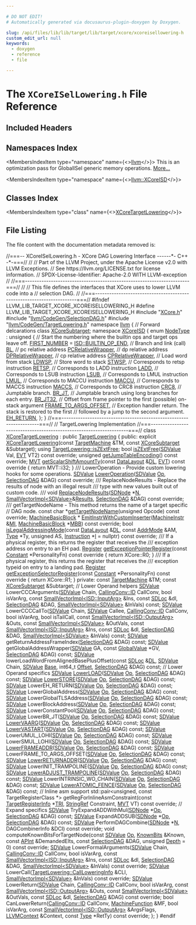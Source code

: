 ```yaml
---

# DO NOT EDIT!
# Automatically generated via docusaurus-plugin-doxygen by Doxygen.

slug: /api/files/lib/lib/target/lib/target/xcore/xcoreisellowering-h
custom_edit_url: null
keywords:
  - doxygen
  - reference
  - file

---
```





# The `XCoreISelLowering.h` File Reference

<DoxygenPage pluginConfig={pluginConfig}>



## Included Headers

<IncludesList>
<IncludesListItem
  filePath="XCore.h"
  permalink="/docs/api/files/lib/lib/target/lib/target/xcore/xcore-h"
  isLocal="true" />
<IncludesListItem
  filePath="llvm/CodeGen/SelectionDAG.h"
  permalink="/docs/api/files/include/include/llvm/include/llvm/codegen/selectiondag-h"
  isLocal="true" />
<IncludesListItem
  filePath="llvm/CodeGen/TargetLowering.h"
  permalink="/docs/api/files/include/include/llvm/include/llvm/codegen/targetlowering-h"
  isLocal="true" />
</IncludesList>

## Namespaces Index

<MembersIndex>

<MembersIndexItem
  type="namespace"
  name={<><a href="/docs/api/namespaces/llvm">llvm</a></>}>
This is an optimization pass for GlobalISel generic memory operations. <a href="/docs/api/namespaces/llvm/#details">More...</a>
</MembersIndexItem>

<MembersIndexItem
  type="namespace"
  name={<><a href="/docs/api/namespaces/llvm/xcoreisd">llvm::XCoreISD</a></>}>
</MembersIndexItem>

</MembersIndex>

## Classes Index

<MembersIndex>

<MembersIndexItem
  type="class"
  name={<><a href="/docs/api/classes/llvm/xcoretargetlowering">XCoreTargetLowering</a></>}>
</MembersIndexItem>

</MembersIndex>


## File Listing

The file content with the documentation metadata removed is:

<ProgramListing>

<Link id="l00001" /><CodeLine lineNumber="1"><span class="doxyHighlightComment">//===-- XCoreISelLowering.h - XCore DAG Lowering Interface ------&#42;- C++ -&#42;-===//</span></CodeLine>
<Link id="l00002" /><CodeLine lineNumber="2"><span class="doxyHighlightComment">//</span></CodeLine>
<Link id="l00003" /><CodeLine lineNumber="3"><span class="doxyHighlightComment">// Part of the LLVM Project, under the Apache License v2.0 with LLVM Exceptions.</span></CodeLine>
<Link id="l00004" /><CodeLine lineNumber="4"><span class="doxyHighlightComment">// See https://llvm.org/LICENSE.txt for license information.</span></CodeLine>
<Link id="l00005" /><CodeLine lineNumber="5"><span class="doxyHighlightComment">// SPDX-License-Identifier: Apache-2.0 WITH LLVM-exception</span></CodeLine>
<Link id="l00006" /><CodeLine lineNumber="6"><span class="doxyHighlightComment">//</span></CodeLine>
<Link id="l00007" /><CodeLine lineNumber="7"><span class="doxyHighlightComment">//===----------------------------------------------------------------------===//</span></CodeLine>
<Link id="l00008" /><CodeLine lineNumber="8"><span class="doxyHighlightComment">//</span></CodeLine>
<Link id="l00009" /><CodeLine lineNumber="9"><span class="doxyHighlightComment">// This file defines the interfaces that XCore uses to lower LLVM code into a</span></CodeLine>
<Link id="l00010" /><CodeLine lineNumber="10"><span class="doxyHighlightComment">// selection DAG.</span></CodeLine>
<Link id="l00011" /><CodeLine lineNumber="11"><span class="doxyHighlightComment">//</span></CodeLine>
<Link id="l00012" /><CodeLine lineNumber="12"><span class="doxyHighlightComment">//===----------------------------------------------------------------------===//</span></CodeLine>
<Link id="l00013" /><CodeLine lineNumber="13"></CodeLine>
<Link id="l00014" /><CodeLine lineNumber="14"><span class="doxyHighlightPreprocessor">#ifndef LLVM&#95;LIB&#95;TARGET&#95;XCORE&#95;XCOREISELLOWERING&#95;H</span></CodeLine>
<Link id="l00015" /><CodeLine lineNumber="15"><span class="doxyHighlightPreprocessor">#define LLVM&#95;LIB&#95;TARGET&#95;XCORE&#95;XCOREISELLOWERING&#95;H</span></CodeLine>
<Link id="l00016" /><CodeLine lineNumber="16"></CodeLine>
<Link id="l00017" /><CodeLine lineNumber="17"><span class="doxyHighlightPreprocessor">#include &quot;<a href="/docs/api/files/lib/lib/target/lib/target/xcore/xcore-h">XCore.h</a>&quot;</span></CodeLine>
<Link id="l00018" /><CodeLine lineNumber="18"><span class="doxyHighlightPreprocessor">#include &quot;<a href="/docs/api/files/include/include/llvm/include/llvm/codegen/selectiondag-h">llvm/CodeGen/SelectionDAG.h</a>&quot;</span></CodeLine>
<Link id="l00019" /><CodeLine lineNumber="19"><span class="doxyHighlightPreprocessor">#include &quot;<a href="/docs/api/files/include/include/llvm/include/llvm/codegen/targetlowering-h">llvm/CodeGen/TargetLowering.h</a>&quot;</span></CodeLine>
<Link id="l00020" /><CodeLine lineNumber="20"></CodeLine>
<Link id="l00021" /><CodeLine lineNumber="21"><span class="doxyHighlightKeyword">namespace </span><span class="doxyHighlight"><a href="/docs/api/namespaces/llvm">llvm</a> &#123;</span></CodeLine>
<Link id="l00022" /><CodeLine lineNumber="22"></CodeLine>
<Link id="l00023" /><CodeLine lineNumber="23"><span class="doxyHighlight">  </span><span class="doxyHighlightComment">// Forward delcarations</span></CodeLine>
<Link id="l00024" /><CodeLine lineNumber="24"><span class="doxyHighlight">  </span><span class="doxyHighlightKeyword">class </span><span class="doxyHighlight"><a href="/docs/api/classes/llvm/xcoresubtarget">XCoreSubtarget</a>;</span></CodeLine>
<Link id="l00025" /><CodeLine lineNumber="25"></CodeLine>
<Link id="l00026" /><CodeLine lineNumber="26" lineLink="/docs/api/namespaces/llvm/xcoreisd"><span class="doxyHighlight">  </span><span class="doxyHighlightKeyword">namespace </span><span class="doxyHighlight"><a href="/docs/api/namespaces/llvm/xcoreisd">XCoreISD</a> &#123;</span></CodeLine>
<Link id="l00027" /><CodeLine lineNumber="27" lineLink="/docs/api/namespaces/llvm/xcoreisd/#a34e7964aa899176244e03cb7b1fc5985"><span class="doxyHighlight">    </span><span class="doxyHighlightKeyword">enum</span><span class="doxyHighlight"> <a href="/docs/api/namespaces/llvm/xcoreisd/#a34e7964aa899176244e03cb7b1fc5985">NodeType</a> : </span><span class="doxyHighlightKeywordType">unsigned</span><span class="doxyHighlight"> &#123;</span></CodeLine>
<Link id="l00028" /><CodeLine lineNumber="28"><span class="doxyHighlight">      </span><span class="doxyHighlightComment">// Start the numbering where the builtin ops and target ops leave off.</span></CodeLine>
<Link id="l00029" /><CodeLine lineNumber="29" lineLink="/docs/api/namespaces/llvm/xcoreisd/#a34e7964aa899176244e03cb7b1fc5985ab47b45386702914e9f362ae41e53c850"><span class="doxyHighlight">      <a href="/docs/api/namespaces/llvm/xcoreisd/#a34e7964aa899176244e03cb7b1fc5985ab47b45386702914e9f362ae41e53c850">FIRST&#95;NUMBER</a> = <a href="/docs/api/namespaces/llvm/isd/#a22ea9cec080dd5f4f47ba234c2f59110a477ef80c70c7359199eace0e5d3133b1">ISD::BUILTIN&#95;OP&#95;END</a>,</span></CodeLine>
<Link id="l00030" /><CodeLine lineNumber="30"></CodeLine>
<Link id="l00031" /><CodeLine lineNumber="31"><span class="doxyHighlight">      </span><span class="doxyHighlightComment">// Branch and link (call)</span></CodeLine>
<Link id="l00032" /><CodeLine lineNumber="32" lineLink="/docs/api/namespaces/llvm/xcoreisd/#a34e7964aa899176244e03cb7b1fc5985adba71479b3d85460f040da54d76bd319"><span class="doxyHighlight">      <a href="/docs/api/namespaces/llvm/xcoreisd/#a34e7964aa899176244e03cb7b1fc5985adba71479b3d85460f040da54d76bd319">BL</a>,</span></CodeLine>
<Link id="l00033" /><CodeLine lineNumber="33"></CodeLine>
<Link id="l00034" /><CodeLine lineNumber="34"><span class="doxyHighlight">      </span><span class="doxyHighlightComment">// pc relative address</span></CodeLine>
<Link id="l00035" /><CodeLine lineNumber="35" lineLink="/docs/api/namespaces/llvm/xcoreisd/#a34e7964aa899176244e03cb7b1fc5985a064d387ad671dc9febb3606af201b284"><span class="doxyHighlight">      <a href="/docs/api/namespaces/llvm/xcoreisd/#a34e7964aa899176244e03cb7b1fc5985a064d387ad671dc9febb3606af201b284">PCRelativeWrapper</a>,</span></CodeLine>
<Link id="l00036" /><CodeLine lineNumber="36"></CodeLine>
<Link id="l00037" /><CodeLine lineNumber="37"><span class="doxyHighlight">      </span><span class="doxyHighlightComment">// dp relative address</span></CodeLine>
<Link id="l00038" /><CodeLine lineNumber="38" lineLink="/docs/api/namespaces/llvm/xcoreisd/#a34e7964aa899176244e03cb7b1fc5985a600bb16cd5b3bce7880b112db5f2281b"><span class="doxyHighlight">      <a href="/docs/api/namespaces/llvm/xcoreisd/#a34e7964aa899176244e03cb7b1fc5985a600bb16cd5b3bce7880b112db5f2281b">DPRelativeWrapper</a>,</span></CodeLine>
<Link id="l00039" /><CodeLine lineNumber="39"></CodeLine>
<Link id="l00040" /><CodeLine lineNumber="40"><span class="doxyHighlight">      </span><span class="doxyHighlightComment">// cp relative address</span></CodeLine>
<Link id="l00041" /><CodeLine lineNumber="41" lineLink="/docs/api/namespaces/llvm/xcoreisd/#a34e7964aa899176244e03cb7b1fc5985ab652887aa45d664a05d8783b1d6a8899"><span class="doxyHighlight">      <a href="/docs/api/namespaces/llvm/xcoreisd/#a34e7964aa899176244e03cb7b1fc5985ab652887aa45d664a05d8783b1d6a8899">CPRelativeWrapper</a>,</span></CodeLine>
<Link id="l00042" /><CodeLine lineNumber="42"></CodeLine>
<Link id="l00043" /><CodeLine lineNumber="43"><span class="doxyHighlight">      </span><span class="doxyHighlightComment">// Load word from stack</span></CodeLine>
<Link id="l00044" /><CodeLine lineNumber="44" lineLink="/docs/api/namespaces/llvm/xcoreisd/#a34e7964aa899176244e03cb7b1fc5985afdbb5096b83ea5b8c045d746893e5fba"><span class="doxyHighlight">      <a href="/docs/api/namespaces/llvm/xcoreisd/#a34e7964aa899176244e03cb7b1fc5985afdbb5096b83ea5b8c045d746893e5fba">LDWSP</a>,</span></CodeLine>
<Link id="l00045" /><CodeLine lineNumber="45"></CodeLine>
<Link id="l00046" /><CodeLine lineNumber="46"><span class="doxyHighlight">      </span><span class="doxyHighlightComment">// Store word to stack</span></CodeLine>
<Link id="l00047" /><CodeLine lineNumber="47" lineLink="/docs/api/namespaces/llvm/xcoreisd/#a34e7964aa899176244e03cb7b1fc5985a5166f934fd43404e8042c1c395146e67"><span class="doxyHighlight">      <a href="/docs/api/namespaces/llvm/xcoreisd/#a34e7964aa899176244e03cb7b1fc5985a5166f934fd43404e8042c1c395146e67">STWSP</a>,</span></CodeLine>
<Link id="l00048" /><CodeLine lineNumber="48"></CodeLine>
<Link id="l00049" /><CodeLine lineNumber="49"><span class="doxyHighlight">      </span><span class="doxyHighlightComment">// Corresponds to retsp instruction</span></CodeLine>
<Link id="l00050" /><CodeLine lineNumber="50" lineLink="/docs/api/namespaces/llvm/xcoreisd/#a34e7964aa899176244e03cb7b1fc5985a14111134be2528cea05a13485b1df354"><span class="doxyHighlight">      <a href="/docs/api/namespaces/llvm/xcoreisd/#a34e7964aa899176244e03cb7b1fc5985a14111134be2528cea05a13485b1df354">RETSP</a>,</span></CodeLine>
<Link id="l00051" /><CodeLine lineNumber="51"></CodeLine>
<Link id="l00052" /><CodeLine lineNumber="52"><span class="doxyHighlight">      </span><span class="doxyHighlightComment">// Corresponds to LADD instruction</span></CodeLine>
<Link id="l00053" /><CodeLine lineNumber="53" lineLink="/docs/api/namespaces/llvm/xcoreisd/#a34e7964aa899176244e03cb7b1fc5985a648c09af7617f04ce222bc70fb7f88e3"><span class="doxyHighlight">      <a href="/docs/api/namespaces/llvm/xcoreisd/#a34e7964aa899176244e03cb7b1fc5985a648c09af7617f04ce222bc70fb7f88e3">LADD</a>,</span></CodeLine>
<Link id="l00054" /><CodeLine lineNumber="54"></CodeLine>
<Link id="l00055" /><CodeLine lineNumber="55"><span class="doxyHighlight">      </span><span class="doxyHighlightComment">// Corresponds to LSUB instruction</span></CodeLine>
<Link id="l00056" /><CodeLine lineNumber="56" lineLink="/docs/api/namespaces/llvm/xcoreisd/#a34e7964aa899176244e03cb7b1fc5985a5c8b4055734ba0678315de2f20d0c5ba"><span class="doxyHighlight">      <a href="/docs/api/namespaces/llvm/xcoreisd/#a34e7964aa899176244e03cb7b1fc5985a5c8b4055734ba0678315de2f20d0c5ba">LSUB</a>,</span></CodeLine>
<Link id="l00057" /><CodeLine lineNumber="57"></CodeLine>
<Link id="l00058" /><CodeLine lineNumber="58"><span class="doxyHighlight">      </span><span class="doxyHighlightComment">// Corresponds to LMUL instruction</span></CodeLine>
<Link id="l00059" /><CodeLine lineNumber="59" lineLink="/docs/api/namespaces/llvm/xcoreisd/#a34e7964aa899176244e03cb7b1fc5985a5f16d1c5f09829a27d169eeda4d60a5f"><span class="doxyHighlight">      <a href="/docs/api/namespaces/llvm/xcoreisd/#a34e7964aa899176244e03cb7b1fc5985a5f16d1c5f09829a27d169eeda4d60a5f">LMUL</a>,</span></CodeLine>
<Link id="l00060" /><CodeLine lineNumber="60"></CodeLine>
<Link id="l00061" /><CodeLine lineNumber="61"><span class="doxyHighlight">      </span><span class="doxyHighlightComment">// Corresponds to MACCU instruction</span></CodeLine>
<Link id="l00062" /><CodeLine lineNumber="62" lineLink="/docs/api/namespaces/llvm/xcoreisd/#a34e7964aa899176244e03cb7b1fc5985ad197e99fb70e216ac886cf13252f0359"><span class="doxyHighlight">      <a href="/docs/api/namespaces/llvm/xcoreisd/#a34e7964aa899176244e03cb7b1fc5985ad197e99fb70e216ac886cf13252f0359">MACCU</a>,</span></CodeLine>
<Link id="l00063" /><CodeLine lineNumber="63"></CodeLine>
<Link id="l00064" /><CodeLine lineNumber="64"><span class="doxyHighlight">      </span><span class="doxyHighlightComment">// Corresponds to MACCS instruction</span></CodeLine>
<Link id="l00065" /><CodeLine lineNumber="65" lineLink="/docs/api/namespaces/llvm/xcoreisd/#a34e7964aa899176244e03cb7b1fc5985a608a7298a93e2c2a30f636c1b2736800"><span class="doxyHighlight">      <a href="/docs/api/namespaces/llvm/xcoreisd/#a34e7964aa899176244e03cb7b1fc5985a608a7298a93e2c2a30f636c1b2736800">MACCS</a>,</span></CodeLine>
<Link id="l00066" /><CodeLine lineNumber="66"></CodeLine>
<Link id="l00067" /><CodeLine lineNumber="67"><span class="doxyHighlight">      </span><span class="doxyHighlightComment">// Corresponds to CRC8 instruction</span></CodeLine>
<Link id="l00068" /><CodeLine lineNumber="68" lineLink="/docs/api/namespaces/llvm/xcoreisd/#a34e7964aa899176244e03cb7b1fc5985a9ff212f229aa7157bdbdb9de3ce5f1b1"><span class="doxyHighlight">      <a href="/docs/api/namespaces/llvm/xcoreisd/#a34e7964aa899176244e03cb7b1fc5985a9ff212f229aa7157bdbdb9de3ce5f1b1">CRC8</a>,</span></CodeLine>
<Link id="l00069" /><CodeLine lineNumber="69"></CodeLine>
<Link id="l00070" /><CodeLine lineNumber="70"><span class="doxyHighlight">      </span><span class="doxyHighlightComment">// Jumptable branch.</span></CodeLine>
<Link id="l00071" /><CodeLine lineNumber="71" lineLink="/docs/api/namespaces/llvm/xcoreisd/#a34e7964aa899176244e03cb7b1fc5985a94fbede2594ef25aa1e60639e18bf630"><span class="doxyHighlight">      <a href="/docs/api/namespaces/llvm/xcoreisd/#a34e7964aa899176244e03cb7b1fc5985a94fbede2594ef25aa1e60639e18bf630">BR&#95;JT</a>,</span></CodeLine>
<Link id="l00072" /><CodeLine lineNumber="72"></CodeLine>
<Link id="l00073" /><CodeLine lineNumber="73"><span class="doxyHighlight">      </span><span class="doxyHighlightComment">// Jumptable branch using long branches for each entry.</span></CodeLine>
<Link id="l00074" /><CodeLine lineNumber="74" lineLink="/docs/api/namespaces/llvm/xcoreisd/#a34e7964aa899176244e03cb7b1fc5985a6b16706166ed5e9a0d9dff292f4c0c3a"><span class="doxyHighlight">      <a href="/docs/api/namespaces/llvm/xcoreisd/#a34e7964aa899176244e03cb7b1fc5985a6b16706166ed5e9a0d9dff292f4c0c3a">BR&#95;JT32</a>,</span></CodeLine>
<Link id="l00075" /><CodeLine lineNumber="75"></CodeLine>
<Link id="l00076" /><CodeLine lineNumber="76"><span class="doxyHighlight">      </span><span class="doxyHighlightComment">// Offset from frame pointer to the first (possible) on-stack argument</span></CodeLine>
<Link id="l00077" /><CodeLine lineNumber="77" lineLink="/docs/api/namespaces/llvm/xcoreisd/#a34e7964aa899176244e03cb7b1fc5985a28b88acb09d6fb90465c65b920418a86"><span class="doxyHighlight">      <a href="/docs/api/namespaces/llvm/xcoreisd/#a34e7964aa899176244e03cb7b1fc5985a28b88acb09d6fb90465c65b920418a86">FRAME&#95;TO&#95;ARGS&#95;OFFSET</a>,</span></CodeLine>
<Link id="l00078" /><CodeLine lineNumber="78"></CodeLine>
<Link id="l00079" /><CodeLine lineNumber="79"><span class="doxyHighlight">      </span><span class="doxyHighlightComment">// Exception handler return. The stack is restored to the first</span></CodeLine>
<Link id="l00080" /><CodeLine lineNumber="80"><span class="doxyHighlight">      </span><span class="doxyHighlightComment">// followed by a jump to the second argument.</span></CodeLine>
<Link id="l00081" /><CodeLine lineNumber="81" lineLink="/docs/api/namespaces/llvm/xcoreisd/#a34e7964aa899176244e03cb7b1fc5985a6bf8b999c017694fbb550294905d45a3"><span class="doxyHighlight">      <a href="/docs/api/namespaces/llvm/xcoreisd/#a34e7964aa899176244e03cb7b1fc5985a6bf8b999c017694fbb550294905d45a3">EH&#95;RETURN</a>,</span></CodeLine>
<Link id="l00082" /><CodeLine lineNumber="82"><span class="doxyHighlight">    &#125;;</span></CodeLine>
<Link id="l00083" /><CodeLine lineNumber="83"><span class="doxyHighlight">  &#125;</span></CodeLine>
<Link id="l00084" /><CodeLine lineNumber="84"></CodeLine>
<Link id="l00085" /><CodeLine lineNumber="85"><span class="doxyHighlight">  </span><span class="doxyHighlightComment">//===--------------------------------------------------------------------===//</span></CodeLine>
<Link id="l00086" /><CodeLine lineNumber="86"><span class="doxyHighlight">  </span><span class="doxyHighlightComment">// TargetLowering Implementation</span></CodeLine>
<Link id="l00087" /><CodeLine lineNumber="87"><span class="doxyHighlight">  </span><span class="doxyHighlightComment">//===--------------------------------------------------------------------===//</span></CodeLine>
<Link id="l00088" /><CodeLine lineNumber="88" lineLink="/docs/api/classes/llvm/xcoretargetlowering"><span class="doxyHighlight">  </span><span class="doxyHighlightKeyword">class </span><span class="doxyHighlight"><a href="/docs/api/classes/llvm/xcoretargetlowering/#ae577208e0dbd82f23fe240dda09a777d">XCoreTargetLowering</a> : </span><span class="doxyHighlightKeyword">public</span><span class="doxyHighlight"> <a href="/docs/api/classes/llvm/targetlowering/#aaa96f111a59a7a2e7f9c689b344543df">TargetLowering</a></span></CodeLine>
<Link id="l00089" /><CodeLine lineNumber="89"><span class="doxyHighlight">  &#123;</span></CodeLine>
<Link id="l00090" /><CodeLine lineNumber="90"><span class="doxyHighlight">  </span><span class="doxyHighlightKeyword">public</span><span class="doxyHighlight">:</span></CodeLine>
<Link id="l00091" /><CodeLine lineNumber="91"><span class="doxyHighlight">    </span><span class="doxyHighlightKeyword">explicit</span><span class="doxyHighlight"> <a href="/docs/api/classes/llvm/xcoretargetlowering/#ae577208e0dbd82f23fe240dda09a777d">XCoreTargetLowering</a>(</span><span class="doxyHighlightKeyword">const</span><span class="doxyHighlight"> <a href="/docs/api/classes/llvm/targetmachine">TargetMachine</a> &amp;TM,</span></CodeLine>
<Link id="l00092" /><CodeLine lineNumber="92"><span class="doxyHighlight">                                 </span><span class="doxyHighlightKeyword">const</span><span class="doxyHighlight"> <a href="/docs/api/classes/llvm/xcoresubtarget">XCoreSubtarget</a> &amp;Subtarget);</span></CodeLine>
<Link id="l00093" /><CodeLine lineNumber="93"></CodeLine>
<Link id="l00094" /><CodeLine lineNumber="94"><span class="doxyHighlight">    </span><span class="doxyHighlightKeyword">using </span><span class="doxyHighlight"><a href="/docs/api/classes/llvm/targetloweringbase/#a342be90695496b88a8854a775dfd030f">TargetLowering::isZExtFree</a>;</span></CodeLine>
<Link id="l00095" /><CodeLine lineNumber="95"><span class="doxyHighlight">    </span><span class="doxyHighlightKeywordType">bool</span><span class="doxyHighlight"> <a href="/docs/api/classes/llvm/xcoretargetlowering/#a0f5ccdafc0c37296755f59436f277115">isZExtFree</a>(<a href="/docs/api/classes/llvm/sdvalue">SDValue</a> Val, <a href="/docs/api/structs/llvm/evt">EVT</a> VT2) </span><span class="doxyHighlightKeyword">const override</span><span class="doxyHighlight">;</span></CodeLine>
<Link id="l00096" /><CodeLine lineNumber="96"></CodeLine>
<Link id="l00097" /><CodeLine lineNumber="97"></CodeLine>
<Link id="l00098" /><CodeLine lineNumber="98"><span class="doxyHighlight">    </span><span class="doxyHighlightKeywordType">unsigned</span><span class="doxyHighlight"> <a href="/docs/api/classes/llvm/xcoretargetlowering/#ad7473eeebfdd0997f2e4e2fef2f00c43">getJumpTableEncoding</a>() </span><span class="doxyHighlightKeyword">const override</span><span class="doxyHighlight">;</span></CodeLine>
<Link id="l00099" /><CodeLine lineNumber="99" lineLink="/docs/api/classes/llvm/xcoretargetlowering/#a009861eb93b8897d60f5e35c79e7fc65"><span class="doxyHighlight">    <a href="/docs/api/classes/llvm/mvt">MVT</a> <a href="/docs/api/classes/llvm/xcoretargetlowering/#a009861eb93b8897d60f5e35c79e7fc65">getScalarShiftAmountTy</a>(</span><span class="doxyHighlightKeyword">const</span><span class="doxyHighlight"> <a href="/docs/api/classes/llvm/datalayout">DataLayout</a> &amp;<a href="/docs/api/files/lib/lib/target/lib/target/arm/armslshardening-cpp/#ad467c4ab9119043f9b7750ab986be61a">DL</a>, <a href="/docs/api/structs/llvm/evt">EVT</a>)</span><span class="doxyHighlightKeyword"> const override </span><span class="doxyHighlight">&#123;</span></CodeLine>
<Link id="l00100" /><CodeLine lineNumber="100"><span class="doxyHighlight">      </span><span class="doxyHighlightKeywordFlow">return</span><span class="doxyHighlight"> MVT::i32;</span></CodeLine>
<Link id="l00101" /><CodeLine lineNumber="101"><span class="doxyHighlight">    &#125;</span></CodeLine>
<Link id="l00102" /><CodeLine lineNumber="102"></CodeLine>
<Link id="l00103" /><CodeLine lineNumber="103"><span class="doxyHighlightComment">    /// LowerOperation - Provide custom lowering hooks for some operations.</span></CodeLine>
<Link id="l00104" /><CodeLine lineNumber="104"><span class="doxyHighlight">    <a href="/docs/api/classes/llvm/sdvalue">SDValue</a> <a href="/docs/api/classes/llvm/xcoretargetlowering/#a786298687f70d795cf03c9cbf478a41c">LowerOperation</a>(<a href="/docs/api/classes/llvm/sdvalue">SDValue</a> <a href="/docs/api/namespaces/llvm/#ab471937b9a227e70c7fe8bd9604014d6">Op</a>, <a href="/docs/api/classes/llvm/selectiondag">SelectionDAG</a> &amp;DAG) </span><span class="doxyHighlightKeyword">const override</span><span class="doxyHighlight">;</span></CodeLine>
<Link id="l00105" /><CodeLine lineNumber="105"></CodeLine>
<Link id="l00106" /><CodeLine lineNumber="106"><span class="doxyHighlightComment">    /// ReplaceNodeResults - Replace the results of node with an illegal result</span></CodeLine>
<Link id="l00107" /><CodeLine lineNumber="107"><span class="doxyHighlightComment">    /// type with new values built out of custom code.</span></CodeLine>
<Link id="l00108" /><CodeLine lineNumber="108"><span class="doxyHighlightComment">    ///</span></CodeLine>
<Link id="l00109" /><CodeLine lineNumber="109"><span class="doxyHighlight">    </span><span class="doxyHighlightKeywordType">void</span><span class="doxyHighlight"> <a href="/docs/api/classes/llvm/xcoretargetlowering/#a89e28b97fe160f32871560a32a350499">ReplaceNodeResults</a>(<a href="/docs/api/classes/llvm/sdnode">SDNode</a> &#42;<a href="/docs/api/files/lib/lib/support/regcomp-c/#a0240ac851181b84ac374872dc5434ee4">N</a>, <a href="/docs/api/classes/llvm/smallvectorimpl">SmallVectorImpl&lt;SDValue&gt;</a>&amp;<a href="/docs/api/files/lib/lib/analysis/aliasanalysis-cpp/#a7e344cff0feadf0b02223fee63cc7475">Results</a>,</span></CodeLine>
<Link id="l00110" /><CodeLine lineNumber="110"><span class="doxyHighlight">                            <a href="/docs/api/classes/llvm/selectiondag">SelectionDAG</a> &amp;DAG) </span><span class="doxyHighlightKeyword">const override</span><span class="doxyHighlight">;</span></CodeLine>
<Link id="l00111" /><CodeLine lineNumber="111"></CodeLine>
<Link id="l00112" /><CodeLine lineNumber="112"><span class="doxyHighlightComment">    /// getTargetNodeName - This method returns the name of a target specific</span></CodeLine>
<Link id="l00113" /><CodeLine lineNumber="113"><span class="doxyHighlight">    </span><span class="doxyHighlightComment">//  DAG node.</span></CodeLine>
<Link id="l00114" /><CodeLine lineNumber="114"><span class="doxyHighlight">    </span><span class="doxyHighlightKeyword">const</span><span class="doxyHighlight"> </span><span class="doxyHighlightKeywordType">char</span><span class="doxyHighlight"> &#42;<a href="/docs/api/classes/llvm/xcoretargetlowering/#ae7adedec218aef8d5bc19fb17377a513">getTargetNodeName</a>(</span><span class="doxyHighlightKeywordType">unsigned</span><span class="doxyHighlight"> Opcode) </span><span class="doxyHighlightKeyword">const override</span><span class="doxyHighlight">;</span></CodeLine>
<Link id="l00115" /><CodeLine lineNumber="115"></CodeLine>
<Link id="l00116" /><CodeLine lineNumber="116"><span class="doxyHighlight">    <a href="/docs/api/classes/llvm/machinebasicblock">MachineBasicBlock</a> &#42;</span></CodeLine>
<Link id="l00117" /><CodeLine lineNumber="117"><span class="doxyHighlight">    <a href="/docs/api/classes/llvm/xcoretargetlowering/#a13afdeda523046ab7176bead48d1c46f">EmitInstrWithCustomInserter</a>(<a href="/docs/api/classes/llvm/machineinstr">MachineInstr</a> &amp;<a href="/docs/api/files/lib/lib/codegen/lib/codegen/globalisel/irtranslator-cpp/#abe44dfdea65b4f7e11e0a608ab708b76">MI</a>,</span></CodeLine>
<Link id="l00118" /><CodeLine lineNumber="118"><span class="doxyHighlight">                                <a href="/docs/api/classes/llvm/machinebasicblock">MachineBasicBlock</a> &#42;<a href="/docs/api/files/lib/lib/target/lib/target/arm/armslshardening-cpp/#a5958512eae2979bd2eb383977996a600">MBB</a>) </span><span class="doxyHighlightKeyword">const override</span><span class="doxyHighlight">;</span></CodeLine>
<Link id="l00119" /><CodeLine lineNumber="119"></CodeLine>
<Link id="l00120" /><CodeLine lineNumber="120"><span class="doxyHighlight">    </span><span class="doxyHighlightKeywordType">bool</span><span class="doxyHighlight"> <a href="/docs/api/classes/llvm/xcoretargetlowering/#a46c27b50bb571224cf575e6334ca9cf1">isLegalAddressingMode</a>(</span><span class="doxyHighlightKeyword">const</span><span class="doxyHighlight"> <a href="/docs/api/classes/llvm/datalayout">DataLayout</a> &amp;<a href="/docs/api/files/lib/lib/target/lib/target/arm/armslshardening-cpp/#ad467c4ab9119043f9b7750ab986be61a">DL</a>, </span><span class="doxyHighlightKeyword">const</span><span class="doxyHighlight"> <a href="/docs/api/files/lib/lib/target/lib/target/msp430/lib/target/msp430/disassembler/msp430disassembler-cpp/#abf132b4ad93f3557cd3956577592ba68">AddrMode</a> &amp;AM,</span></CodeLine>
<Link id="l00121" /><CodeLine lineNumber="121"><span class="doxyHighlight">                               <a href="/docs/api/classes/llvm/type">Type</a> &#42;Ty, </span><span class="doxyHighlightKeywordType">unsigned</span><span class="doxyHighlight"> AS,</span></CodeLine>
<Link id="l00122" /><CodeLine lineNumber="122"><span class="doxyHighlight">                               <a href="/docs/api/classes/llvm/instruction">Instruction</a> &#42;<a href="/docs/api/files/lib/lib/support/md5-cpp/#ac0eafdc9ee161b71e7af98af736952fd">I</a> = </span><span class="doxyHighlightKeyword">nullptr</span><span class="doxyHighlight">) </span><span class="doxyHighlightKeyword">const override</span><span class="doxyHighlight">;</span></CodeLine>
<Link id="l00123" /><CodeLine lineNumber="123"></CodeLine>
<Link id="l00124" /><CodeLine lineNumber="124"><span class="doxyHighlightComment">    /// If a physical register, this returns the register that receives the</span></CodeLine>
<Link id="l00125" /><CodeLine lineNumber="125"><span class="doxyHighlightComment">    /// exception address on entry to an EH pad.</span></CodeLine>
<Link id="l00126" /><CodeLine lineNumber="126"><span class="doxyHighlight">    <a href="/docs/api/classes/llvm/register">Register</a></span></CodeLine>
<Link id="l00127" /><CodeLine lineNumber="127" lineLink="/docs/api/classes/llvm/xcoretargetlowering/#a40f7ebd8c9f1137aed9770f66c89800f"><span class="doxyHighlight">    <a href="/docs/api/classes/llvm/xcoretargetlowering/#a40f7ebd8c9f1137aed9770f66c89800f">getExceptionPointerRegister</a>(</span><span class="doxyHighlightKeyword">const</span><span class="doxyHighlight"> <a href="/docs/api/classes/llvm/constant">Constant</a> &#42;PersonalityFn)</span><span class="doxyHighlightKeyword"> const override </span><span class="doxyHighlight">&#123;</span></CodeLine>
<Link id="l00128" /><CodeLine lineNumber="128"><span class="doxyHighlight">      </span><span class="doxyHighlightKeywordFlow">return</span><span class="doxyHighlight"> XCore::R0;</span></CodeLine>
<Link id="l00129" /><CodeLine lineNumber="129"><span class="doxyHighlight">    &#125;</span></CodeLine>
<Link id="l00130" /><CodeLine lineNumber="130"></CodeLine>
<Link id="l00131" /><CodeLine lineNumber="131"><span class="doxyHighlightComment">    /// If a physical register, this returns the register that receives the</span></CodeLine>
<Link id="l00132" /><CodeLine lineNumber="132"><span class="doxyHighlightComment">    /// exception typeid on entry to a landing pad.</span></CodeLine>
<Link id="l00133" /><CodeLine lineNumber="133"><span class="doxyHighlight">    <a href="/docs/api/classes/llvm/register">Register</a></span></CodeLine>
<Link id="l00134" /><CodeLine lineNumber="134" lineLink="/docs/api/classes/llvm/xcoretargetlowering/#a25061a0dffa49a88c44445041b16ec73"><span class="doxyHighlight">    <a href="/docs/api/classes/llvm/xcoretargetlowering/#a25061a0dffa49a88c44445041b16ec73">getExceptionSelectorRegister</a>(</span><span class="doxyHighlightKeyword">const</span><span class="doxyHighlight"> <a href="/docs/api/classes/llvm/constant">Constant</a> &#42;PersonalityFn)</span><span class="doxyHighlightKeyword"> const override </span><span class="doxyHighlight">&#123;</span></CodeLine>
<Link id="l00135" /><CodeLine lineNumber="135"><span class="doxyHighlight">      </span><span class="doxyHighlightKeywordFlow">return</span><span class="doxyHighlight"> XCore::R1;</span></CodeLine>
<Link id="l00136" /><CodeLine lineNumber="136"><span class="doxyHighlight">    &#125;</span></CodeLine>
<Link id="l00137" /><CodeLine lineNumber="137"></CodeLine>
<Link id="l00138" /><CodeLine lineNumber="138"><span class="doxyHighlight">  </span><span class="doxyHighlightKeyword">private</span><span class="doxyHighlight">:</span></CodeLine>
<Link id="l00139" /><CodeLine lineNumber="139"><span class="doxyHighlight">    </span><span class="doxyHighlightKeyword">const</span><span class="doxyHighlight"> <a href="/docs/api/classes/llvm/targetmachine">TargetMachine</a> &amp;TM;</span></CodeLine>
<Link id="l00140" /><CodeLine lineNumber="140"><span class="doxyHighlight">    </span><span class="doxyHighlightKeyword">const</span><span class="doxyHighlight"> <a href="/docs/api/classes/llvm/xcoresubtarget">XCoreSubtarget</a> &amp;Subtarget;</span></CodeLine>
<Link id="l00141" /><CodeLine lineNumber="141"></CodeLine>
<Link id="l00142" /><CodeLine lineNumber="142"><span class="doxyHighlight">    </span><span class="doxyHighlightComment">// Lower Operand helpers</span></CodeLine>
<Link id="l00143" /><CodeLine lineNumber="143"><span class="doxyHighlight">    <a href="/docs/api/classes/llvm/sdvalue">SDValue</a> LowerCCCArguments(<a href="/docs/api/classes/llvm/sdvalue">SDValue</a> Chain, <a href="/docs/api/namespaces/llvm/callingconv/#abdf8cf606905c10634e831390981b0ed">CallingConv::ID</a> CallConv,</span></CodeLine>
<Link id="l00144" /><CodeLine lineNumber="144"><span class="doxyHighlight">                              </span><span class="doxyHighlightKeywordType">bool</span><span class="doxyHighlight"> isVarArg,</span></CodeLine>
<Link id="l00145" /><CodeLine lineNumber="145"><span class="doxyHighlight">                              </span><span class="doxyHighlightKeyword">const</span><span class="doxyHighlight"> <a href="/docs/api/classes/llvm/smallvectorimpl">SmallVectorImpl&lt;ISD::InputArg&gt;</a> &amp;Ins,</span></CodeLine>
<Link id="l00146" /><CodeLine lineNumber="146"><span class="doxyHighlight">                              </span><span class="doxyHighlightKeyword">const</span><span class="doxyHighlight"> <a href="/docs/api/classes/llvm/sdloc">SDLoc</a> &amp;dl, <a href="/docs/api/classes/llvm/selectiondag">SelectionDAG</a> &amp;DAG,</span></CodeLine>
<Link id="l00147" /><CodeLine lineNumber="147"><span class="doxyHighlight">                              <a href="/docs/api/classes/llvm/smallvectorimpl">SmallVectorImpl&lt;SDValue&gt;</a> &amp;InVals) </span><span class="doxyHighlightKeyword">const</span><span class="doxyHighlight">;</span></CodeLine>
<Link id="l00148" /><CodeLine lineNumber="148"><span class="doxyHighlight">    <a href="/docs/api/classes/llvm/sdvalue">SDValue</a> LowerCCCCallTo(<a href="/docs/api/classes/llvm/sdvalue">SDValue</a> Chain, <a href="/docs/api/classes/llvm/sdvalue">SDValue</a> Callee,</span></CodeLine>
<Link id="l00149" /><CodeLine lineNumber="149"><span class="doxyHighlight">                           <a href="/docs/api/namespaces/llvm/callingconv/#abdf8cf606905c10634e831390981b0ed">CallingConv::ID</a> CallConv, </span><span class="doxyHighlightKeywordType">bool</span><span class="doxyHighlight"> isVarArg,</span></CodeLine>
<Link id="l00150" /><CodeLine lineNumber="150"><span class="doxyHighlight">                           </span><span class="doxyHighlightKeywordType">bool</span><span class="doxyHighlight"> isTailCall,</span></CodeLine>
<Link id="l00151" /><CodeLine lineNumber="151"><span class="doxyHighlight">                           </span><span class="doxyHighlightKeyword">const</span><span class="doxyHighlight"> <a href="/docs/api/classes/llvm/smallvectorimpl">SmallVectorImpl&lt;ISD::OutputArg&gt;</a> &amp;Outs,</span></CodeLine>
<Link id="l00152" /><CodeLine lineNumber="152"><span class="doxyHighlight">                           </span><span class="doxyHighlightKeyword">const</span><span class="doxyHighlight"> <a href="/docs/api/classes/llvm/smallvectorimpl">SmallVectorImpl&lt;SDValue&gt;</a> &amp;OutVals,</span></CodeLine>
<Link id="l00153" /><CodeLine lineNumber="153"><span class="doxyHighlight">                           </span><span class="doxyHighlightKeyword">const</span><span class="doxyHighlight"> <a href="/docs/api/classes/llvm/smallvectorimpl">SmallVectorImpl&lt;ISD::InputArg&gt;</a> &amp;Ins,</span></CodeLine>
<Link id="l00154" /><CodeLine lineNumber="154"><span class="doxyHighlight">                           </span><span class="doxyHighlightKeyword">const</span><span class="doxyHighlight"> <a href="/docs/api/classes/llvm/sdloc">SDLoc</a> &amp;dl, <a href="/docs/api/classes/llvm/selectiondag">SelectionDAG</a> &amp;DAG,</span></CodeLine>
<Link id="l00155" /><CodeLine lineNumber="155"><span class="doxyHighlight">                           <a href="/docs/api/classes/llvm/smallvectorimpl">SmallVectorImpl&lt;SDValue&gt;</a> &amp;InVals) </span><span class="doxyHighlightKeyword">const</span><span class="doxyHighlight">;</span></CodeLine>
<Link id="l00156" /><CodeLine lineNumber="156"><span class="doxyHighlight">    <a href="/docs/api/classes/llvm/sdvalue">SDValue</a> getReturnAddressFrameIndex(<a href="/docs/api/classes/llvm/selectiondag">SelectionDAG</a> &amp;DAG) </span><span class="doxyHighlightKeyword">const</span><span class="doxyHighlight">;</span></CodeLine>
<Link id="l00157" /><CodeLine lineNumber="157"><span class="doxyHighlight">    <a href="/docs/api/classes/llvm/sdvalue">SDValue</a> getGlobalAddressWrapper(<a href="/docs/api/classes/llvm/sdvalue">SDValue</a> GA, </span><span class="doxyHighlightKeyword">const</span><span class="doxyHighlight"> <a href="/docs/api/classes/llvm/globalvalue">GlobalValue</a> &#42;GV,</span></CodeLine>
<Link id="l00158" /><CodeLine lineNumber="158"><span class="doxyHighlight">                                    <a href="/docs/api/classes/llvm/selectiondag">SelectionDAG</a> &amp;DAG) </span><span class="doxyHighlightKeyword">const</span><span class="doxyHighlight">;</span></CodeLine>
<Link id="l00159" /><CodeLine lineNumber="159"><span class="doxyHighlight">    <a href="/docs/api/classes/llvm/sdvalue">SDValue</a> lowerLoadWordFromAlignedBasePlusOffset(</span><span class="doxyHighlightKeyword">const</span><span class="doxyHighlight"> <a href="/docs/api/classes/llvm/sdloc">SDLoc</a> &amp;<a href="/docs/api/files/lib/lib/target/lib/target/arm/armslshardening-cpp/#ad467c4ab9119043f9b7750ab986be61a">DL</a>,</span></CodeLine>
<Link id="l00160" /><CodeLine lineNumber="160"><span class="doxyHighlight">                                                   <a href="/docs/api/classes/llvm/sdvalue">SDValue</a> Chain, <a href="/docs/api/classes/llvm/sdvalue">SDValue</a> <a href="/docs/api/namespaces/llvm/sampleprof/#a702f69807459cc25db5754a5f179d3fcaf6fbeb8fa9f451468611536b00878d41">Base</a>,</span></CodeLine>
<Link id="l00161" /><CodeLine lineNumber="161"><span class="doxyHighlight">                                                   int64&#95;t <a href="/docs/api/namespaces/llvm/#a05f5b9a11bdcc5feba62899f95dcf878a3134224cba2545bc57954d3b072aebb4">Offset</a>,</span></CodeLine>
<Link id="l00162" /><CodeLine lineNumber="162"><span class="doxyHighlight">                                                   <a href="/docs/api/classes/llvm/selectiondag">SelectionDAG</a> &amp;DAG) </span><span class="doxyHighlightKeyword">const</span><span class="doxyHighlight">;</span></CodeLine>
<Link id="l00163" /><CodeLine lineNumber="163"></CodeLine>
<Link id="l00164" /><CodeLine lineNumber="164"><span class="doxyHighlight">    </span><span class="doxyHighlightComment">// Lower Operand specifics</span></CodeLine>
<Link id="l00165" /><CodeLine lineNumber="165"><span class="doxyHighlight">    <a href="/docs/api/classes/llvm/sdvalue">SDValue</a> <a href="/docs/api/files/lib/lib/target/lib/target/sparc/sparcisellowering-cpp/#a3fedecc58b422c10a3527f8f5db694bf">LowerLOAD</a>(<a href="/docs/api/classes/llvm/sdvalue">SDValue</a> <a href="/docs/api/namespaces/llvm/#ab471937b9a227e70c7fe8bd9604014d6">Op</a>, <a href="/docs/api/classes/llvm/selectiondag">SelectionDAG</a> &amp;DAG) </span><span class="doxyHighlightKeyword">const</span><span class="doxyHighlight">;</span></CodeLine>
<Link id="l00166" /><CodeLine lineNumber="166"><span class="doxyHighlight">    <a href="/docs/api/classes/llvm/sdvalue">SDValue</a> <a href="/docs/api/files/lib/lib/target/lib/target/arm/armisellowering-cpp/#adb9776e3c9f8cf35e243fe5585cdafd3">LowerSTORE</a>(<a href="/docs/api/classes/llvm/sdvalue">SDValue</a> <a href="/docs/api/namespaces/llvm/#ab471937b9a227e70c7fe8bd9604014d6">Op</a>, <a href="/docs/api/classes/llvm/selectiondag">SelectionDAG</a> &amp;DAG) </span><span class="doxyHighlightKeyword">const</span><span class="doxyHighlight">;</span></CodeLine>
<Link id="l00167" /><CodeLine lineNumber="167"><span class="doxyHighlight">    <a href="/docs/api/classes/llvm/sdvalue">SDValue</a> LowerEH&#95;RETURN(<a href="/docs/api/classes/llvm/sdvalue">SDValue</a> <a href="/docs/api/namespaces/llvm/#ab471937b9a227e70c7fe8bd9604014d6">Op</a>, <a href="/docs/api/classes/llvm/selectiondag">SelectionDAG</a> &amp;DAG) </span><span class="doxyHighlightKeyword">const</span><span class="doxyHighlight">;</span></CodeLine>
<Link id="l00168" /><CodeLine lineNumber="168"><span class="doxyHighlight">    <a href="/docs/api/classes/llvm/sdvalue">SDValue</a> LowerGlobalAddress(<a href="/docs/api/classes/llvm/sdvalue">SDValue</a> <a href="/docs/api/namespaces/llvm/#ab471937b9a227e70c7fe8bd9604014d6">Op</a>, <a href="/docs/api/classes/llvm/selectiondag">SelectionDAG</a> &amp;DAG) </span><span class="doxyHighlightKeyword">const</span><span class="doxyHighlight">;</span></CodeLine>
<Link id="l00169" /><CodeLine lineNumber="169"><span class="doxyHighlight">    <a href="/docs/api/classes/llvm/sdvalue">SDValue</a> LowerGlobalTLSAddress(<a href="/docs/api/classes/llvm/sdvalue">SDValue</a> <a href="/docs/api/namespaces/llvm/#ab471937b9a227e70c7fe8bd9604014d6">Op</a>, <a href="/docs/api/classes/llvm/selectiondag">SelectionDAG</a> &amp;DAG) </span><span class="doxyHighlightKeyword">const</span><span class="doxyHighlight">;</span></CodeLine>
<Link id="l00170" /><CodeLine lineNumber="170"><span class="doxyHighlight">    <a href="/docs/api/classes/llvm/sdvalue">SDValue</a> LowerBlockAddress(<a href="/docs/api/classes/llvm/sdvalue">SDValue</a> <a href="/docs/api/namespaces/llvm/#ab471937b9a227e70c7fe8bd9604014d6">Op</a>, <a href="/docs/api/classes/llvm/selectiondag">SelectionDAG</a> &amp;DAG) </span><span class="doxyHighlightKeyword">const</span><span class="doxyHighlight">;</span></CodeLine>
<Link id="l00171" /><CodeLine lineNumber="171"><span class="doxyHighlight">    <a href="/docs/api/classes/llvm/sdvalue">SDValue</a> LowerConstantPool(<a href="/docs/api/classes/llvm/sdvalue">SDValue</a> <a href="/docs/api/namespaces/llvm/#ab471937b9a227e70c7fe8bd9604014d6">Op</a>, <a href="/docs/api/classes/llvm/selectiondag">SelectionDAG</a> &amp;DAG) </span><span class="doxyHighlightKeyword">const</span><span class="doxyHighlight">;</span></CodeLine>
<Link id="l00172" /><CodeLine lineNumber="172"><span class="doxyHighlight">    <a href="/docs/api/classes/llvm/sdvalue">SDValue</a> LowerBR&#95;JT(<a href="/docs/api/classes/llvm/sdvalue">SDValue</a> <a href="/docs/api/namespaces/llvm/#ab471937b9a227e70c7fe8bd9604014d6">Op</a>, <a href="/docs/api/classes/llvm/selectiondag">SelectionDAG</a> &amp;DAG) </span><span class="doxyHighlightKeyword">const</span><span class="doxyHighlight">;</span></CodeLine>
<Link id="l00173" /><CodeLine lineNumber="173"><span class="doxyHighlight">    <a href="/docs/api/classes/llvm/sdvalue">SDValue</a> <a href="/docs/api/files/lib/lib/target/lib/target/sparc/sparcisellowering-cpp/#ae1416413e8b25024ca51882c2e1cd4db">LowerVAARG</a>(<a href="/docs/api/classes/llvm/sdvalue">SDValue</a> <a href="/docs/api/namespaces/llvm/#ab471937b9a227e70c7fe8bd9604014d6">Op</a>, <a href="/docs/api/classes/llvm/selectiondag">SelectionDAG</a> &amp;DAG) </span><span class="doxyHighlightKeyword">const</span><span class="doxyHighlight">;</span></CodeLine>
<Link id="l00174" /><CodeLine lineNumber="174"><span class="doxyHighlight">    <a href="/docs/api/classes/llvm/sdvalue">SDValue</a> <a href="/docs/api/files/lib/lib/target/lib/target/arc/arcisellowering-cpp/#a9ca04dd1028e57cb539334540a46beea">LowerVASTART</a>(<a href="/docs/api/classes/llvm/sdvalue">SDValue</a> <a href="/docs/api/namespaces/llvm/#ab471937b9a227e70c7fe8bd9604014d6">Op</a>, <a href="/docs/api/classes/llvm/selectiondag">SelectionDAG</a> &amp;DAG) </span><span class="doxyHighlightKeyword">const</span><span class="doxyHighlight">;</span></CodeLine>
<Link id="l00175" /><CodeLine lineNumber="175"><span class="doxyHighlight">    <a href="/docs/api/classes/llvm/sdvalue">SDValue</a> LowerUMUL&#95;LOHI(<a href="/docs/api/classes/llvm/sdvalue">SDValue</a> <a href="/docs/api/namespaces/llvm/#ab471937b9a227e70c7fe8bd9604014d6">Op</a>, <a href="/docs/api/classes/llvm/selectiondag">SelectionDAG</a> &amp;DAG) </span><span class="doxyHighlightKeyword">const</span><span class="doxyHighlight">;</span></CodeLine>
<Link id="l00176" /><CodeLine lineNumber="176"><span class="doxyHighlight">    <a href="/docs/api/classes/llvm/sdvalue">SDValue</a> LowerSMUL&#95;LOHI(<a href="/docs/api/classes/llvm/sdvalue">SDValue</a> <a href="/docs/api/namespaces/llvm/#ab471937b9a227e70c7fe8bd9604014d6">Op</a>, <a href="/docs/api/classes/llvm/selectiondag">SelectionDAG</a> &amp;DAG) </span><span class="doxyHighlightKeyword">const</span><span class="doxyHighlight">;</span></CodeLine>
<Link id="l00177" /><CodeLine lineNumber="177"><span class="doxyHighlight">    <a href="/docs/api/classes/llvm/sdvalue">SDValue</a> <a href="/docs/api/files/lib/lib/target/lib/target/sparc/sparcisellowering-cpp/#a6db5b08ff3c4b9eb3b6892f59612f526">LowerFRAMEADDR</a>(<a href="/docs/api/classes/llvm/sdvalue">SDValue</a> <a href="/docs/api/namespaces/llvm/#ab471937b9a227e70c7fe8bd9604014d6">Op</a>, <a href="/docs/api/classes/llvm/selectiondag">SelectionDAG</a> &amp;DAG) </span><span class="doxyHighlightKeyword">const</span><span class="doxyHighlight">;</span></CodeLine>
<Link id="l00178" /><CodeLine lineNumber="178"><span class="doxyHighlight">    <a href="/docs/api/classes/llvm/sdvalue">SDValue</a> LowerFRAME&#95;TO&#95;ARGS&#95;OFFSET(<a href="/docs/api/classes/llvm/sdvalue">SDValue</a> <a href="/docs/api/namespaces/llvm/#ab471937b9a227e70c7fe8bd9604014d6">Op</a>, <a href="/docs/api/classes/llvm/selectiondag">SelectionDAG</a> &amp;DAG) </span><span class="doxyHighlightKeyword">const</span><span class="doxyHighlight">;</span></CodeLine>
<Link id="l00179" /><CodeLine lineNumber="179"><span class="doxyHighlight">    <a href="/docs/api/classes/llvm/sdvalue">SDValue</a> <a href="/docs/api/files/lib/lib/target/lib/target/sparc/sparcisellowering-cpp/#afa7dd71b99cc3f038bc3f91104cf66ee">LowerRETURNADDR</a>(<a href="/docs/api/classes/llvm/sdvalue">SDValue</a> <a href="/docs/api/namespaces/llvm/#ab471937b9a227e70c7fe8bd9604014d6">Op</a>, <a href="/docs/api/classes/llvm/selectiondag">SelectionDAG</a> &amp;DAG) </span><span class="doxyHighlightKeyword">const</span><span class="doxyHighlight">;</span></CodeLine>
<Link id="l00180" /><CodeLine lineNumber="180"><span class="doxyHighlight">    <a href="/docs/api/classes/llvm/sdvalue">SDValue</a> LowerINIT&#95;TRAMPOLINE(<a href="/docs/api/classes/llvm/sdvalue">SDValue</a> <a href="/docs/api/namespaces/llvm/#ab471937b9a227e70c7fe8bd9604014d6">Op</a>, <a href="/docs/api/classes/llvm/selectiondag">SelectionDAG</a> &amp;DAG) </span><span class="doxyHighlightKeyword">const</span><span class="doxyHighlight">;</span></CodeLine>
<Link id="l00181" /><CodeLine lineNumber="181"><span class="doxyHighlight">    <a href="/docs/api/classes/llvm/sdvalue">SDValue</a> <a href="/docs/api/files/lib/lib/target/lib/target/x86/x86isellowering-cpp/#a187168567f5f0395fd0a59b85c35342b">LowerADJUST&#95;TRAMPOLINE</a>(<a href="/docs/api/classes/llvm/sdvalue">SDValue</a> <a href="/docs/api/namespaces/llvm/#ab471937b9a227e70c7fe8bd9604014d6">Op</a>, <a href="/docs/api/classes/llvm/selectiondag">SelectionDAG</a> &amp;DAG) </span><span class="doxyHighlightKeyword">const</span><span class="doxyHighlight">;</span></CodeLine>
<Link id="l00182" /><CodeLine lineNumber="182"><span class="doxyHighlight">    <a href="/docs/api/classes/llvm/sdvalue">SDValue</a> LowerINTRINSIC&#95;WO&#95;CHAIN(<a href="/docs/api/classes/llvm/sdvalue">SDValue</a> <a href="/docs/api/namespaces/llvm/#ab471937b9a227e70c7fe8bd9604014d6">Op</a>, <a href="/docs/api/classes/llvm/selectiondag">SelectionDAG</a> &amp;DAG) </span><span class="doxyHighlightKeyword">const</span><span class="doxyHighlight">;</span></CodeLine>
<Link id="l00183" /><CodeLine lineNumber="183"><span class="doxyHighlight">    <a href="/docs/api/classes/llvm/sdvalue">SDValue</a> <a href="/docs/api/files/lib/lib/target/lib/target/arm/armisellowering-cpp/#a44afdb77dfc5779686a8da6ffda6abab">LowerATOMIC&#95;FENCE</a>(<a href="/docs/api/classes/llvm/sdvalue">SDValue</a> <a href="/docs/api/namespaces/llvm/#ab471937b9a227e70c7fe8bd9604014d6">Op</a>, <a href="/docs/api/classes/llvm/selectiondag">SelectionDAG</a> &amp;DAG) </span><span class="doxyHighlightKeyword">const</span><span class="doxyHighlight">;</span></CodeLine>
<Link id="l00184" /><CodeLine lineNumber="184"></CodeLine>
<Link id="l00185" /><CodeLine lineNumber="185"><span class="doxyHighlight">    </span><span class="doxyHighlightComment">// Inline asm support</span></CodeLine>
<Link id="l00186" /><CodeLine lineNumber="186"><span class="doxyHighlight">    std::pair&lt;unsigned, const TargetRegisterClass &#42;&gt;</span></CodeLine>
<Link id="l00187" /><CodeLine lineNumber="187"><span class="doxyHighlight">    getRegForInlineAsmConstraint(</span><span class="doxyHighlightKeyword">const</span><span class="doxyHighlight"> <a href="/docs/api/classes/llvm/targetregisterinfo">TargetRegisterInfo</a> &#42;<a href="/docs/api/files/lib/lib/codegen/machinesink-cpp/#a0f36ed1bc17fc1aa97fe291c439a0698">TRI</a>,</span></CodeLine>
<Link id="l00188" /><CodeLine lineNumber="188"><span class="doxyHighlight">                                 <a href="/docs/api/classes/llvm/stringref">StringRef</a> Constraint, <a href="/docs/api/classes/llvm/mvt">MVT</a> VT) </span><span class="doxyHighlightKeyword">const override</span><span class="doxyHighlight">;</span></CodeLine>
<Link id="l00189" /><CodeLine lineNumber="189"></CodeLine>
<Link id="l00190" /><CodeLine lineNumber="190"><span class="doxyHighlight">    </span><span class="doxyHighlightComment">// Expand specifics</span></CodeLine>
<Link id="l00191" /><CodeLine lineNumber="191"><span class="doxyHighlight">    <a href="/docs/api/classes/llvm/sdvalue">SDValue</a> TryExpandADDWithMul(<a href="/docs/api/classes/llvm/sdnode">SDNode</a> &#42;<a href="/docs/api/namespaces/llvm/#ab471937b9a227e70c7fe8bd9604014d6">Op</a>, <a href="/docs/api/classes/llvm/selectiondag">SelectionDAG</a> &amp;DAG) </span><span class="doxyHighlightKeyword">const</span><span class="doxyHighlight">;</span></CodeLine>
<Link id="l00192" /><CodeLine lineNumber="192"><span class="doxyHighlight">    <a href="/docs/api/classes/llvm/sdvalue">SDValue</a> ExpandADDSUB(<a href="/docs/api/classes/llvm/sdnode">SDNode</a> &#42;<a href="/docs/api/namespaces/llvm/#ab471937b9a227e70c7fe8bd9604014d6">Op</a>, <a href="/docs/api/classes/llvm/selectiondag">SelectionDAG</a> &amp;DAG) </span><span class="doxyHighlightKeyword">const</span><span class="doxyHighlight">;</span></CodeLine>
<Link id="l00193" /><CodeLine lineNumber="193"></CodeLine>
<Link id="l00194" /><CodeLine lineNumber="194"><span class="doxyHighlight">    <a href="/docs/api/classes/llvm/sdvalue">SDValue</a> PerformDAGCombine(<a href="/docs/api/classes/llvm/sdnode">SDNode</a> &#42;<a href="/docs/api/files/lib/lib/support/regcomp-c/#a0240ac851181b84ac374872dc5434ee4">N</a>, DAGCombinerInfo &amp;DCI) </span><span class="doxyHighlightKeyword">const override</span><span class="doxyHighlight">;</span></CodeLine>
<Link id="l00195" /><CodeLine lineNumber="195"></CodeLine>
<Link id="l00196" /><CodeLine lineNumber="196"><span class="doxyHighlight">    </span><span class="doxyHighlightKeywordType">void</span><span class="doxyHighlight"> computeKnownBitsForTargetNode(</span><span class="doxyHighlightKeyword">const</span><span class="doxyHighlight"> <a href="/docs/api/classes/llvm/sdvalue">SDValue</a> <a href="/docs/api/namespaces/llvm/#ab471937b9a227e70c7fe8bd9604014d6">Op</a>,</span></CodeLine>
<Link id="l00197" /><CodeLine lineNumber="197"><span class="doxyHighlight">                                       <a href="/docs/api/structs/llvm/knownbits">KnownBits</a> &amp;Known,</span></CodeLine>
<Link id="l00198" /><CodeLine lineNumber="198"><span class="doxyHighlight">                                       </span><span class="doxyHighlightKeyword">const</span><span class="doxyHighlight"> <a href="/docs/api/classes/llvm/apint">APInt</a> &amp;DemandedElts,</span></CodeLine>
<Link id="l00199" /><CodeLine lineNumber="199"><span class="doxyHighlight">                                       </span><span class="doxyHighlightKeyword">const</span><span class="doxyHighlight"> <a href="/docs/api/classes/llvm/selectiondag">SelectionDAG</a> &amp;DAG,</span></CodeLine>
<Link id="l00200" /><CodeLine lineNumber="200"><span class="doxyHighlight">                                       </span><span class="doxyHighlightKeywordType">unsigned</span><span class="doxyHighlight"> <a href="/docs/api/namespaces/llvm/#a1eb5609345b906d024fbf9e4bc1adc06afe578efb7ca235af77fb0eef7edcf639">Depth</a> = 0) </span><span class="doxyHighlightKeyword">const override</span><span class="doxyHighlight">;</span></CodeLine>
<Link id="l00201" /><CodeLine lineNumber="201"></CodeLine>
<Link id="l00202" /><CodeLine lineNumber="202"><span class="doxyHighlight">    <a href="/docs/api/classes/llvm/sdvalue">SDValue</a></span></CodeLine>
<Link id="l00203" /><CodeLine lineNumber="203"><span class="doxyHighlight">    LowerFormalArguments(<a href="/docs/api/classes/llvm/sdvalue">SDValue</a> Chain, <a href="/docs/api/namespaces/llvm/callingconv/#abdf8cf606905c10634e831390981b0ed">CallingConv::ID</a> CallConv, </span><span class="doxyHighlightKeywordType">bool</span><span class="doxyHighlight"> isVarArg,</span></CodeLine>
<Link id="l00204" /><CodeLine lineNumber="204"><span class="doxyHighlight">                         </span><span class="doxyHighlightKeyword">const</span><span class="doxyHighlight"> <a href="/docs/api/classes/llvm/smallvectorimpl">SmallVectorImpl&lt;ISD::InputArg&gt;</a> &amp;Ins,</span></CodeLine>
<Link id="l00205" /><CodeLine lineNumber="205"><span class="doxyHighlight">                         </span><span class="doxyHighlightKeyword">const</span><span class="doxyHighlight"> <a href="/docs/api/classes/llvm/sdloc">SDLoc</a> &amp;dl, <a href="/docs/api/classes/llvm/selectiondag">SelectionDAG</a> &amp;DAG,</span></CodeLine>
<Link id="l00206" /><CodeLine lineNumber="206"><span class="doxyHighlight">                         <a href="/docs/api/classes/llvm/smallvectorimpl">SmallVectorImpl&lt;SDValue&gt;</a> &amp;InVals) </span><span class="doxyHighlightKeyword">const override</span><span class="doxyHighlight">;</span></CodeLine>
<Link id="l00207" /><CodeLine lineNumber="207"></CodeLine>
<Link id="l00208" /><CodeLine lineNumber="208"><span class="doxyHighlight">    <a href="/docs/api/classes/llvm/sdvalue">SDValue</a></span></CodeLine>
<Link id="l00209" /><CodeLine lineNumber="209"><span class="doxyHighlight">      LowerCall(<a href="/docs/api/structs/llvm/targetlowering/callloweringinfo">TargetLowering::CallLoweringInfo</a> &amp;CLI,</span></CodeLine>
<Link id="l00210" /><CodeLine lineNumber="210"><span class="doxyHighlight">                <a href="/docs/api/classes/llvm/smallvectorimpl">SmallVectorImpl&lt;SDValue&gt;</a> &amp;InVals) </span><span class="doxyHighlightKeyword">const override</span><span class="doxyHighlight">;</span></CodeLine>
<Link id="l00211" /><CodeLine lineNumber="211"></CodeLine>
<Link id="l00212" /><CodeLine lineNumber="212"><span class="doxyHighlight">    <a href="/docs/api/classes/llvm/sdvalue">SDValue</a> LowerReturn(<a href="/docs/api/classes/llvm/sdvalue">SDValue</a> Chain, <a href="/docs/api/namespaces/llvm/callingconv/#abdf8cf606905c10634e831390981b0ed">CallingConv::ID</a> CallConv, </span><span class="doxyHighlightKeywordType">bool</span><span class="doxyHighlight"> isVarArg,</span></CodeLine>
<Link id="l00213" /><CodeLine lineNumber="213"><span class="doxyHighlight">                        </span><span class="doxyHighlightKeyword">const</span><span class="doxyHighlight"> <a href="/docs/api/classes/llvm/smallvectorimpl">SmallVectorImpl&lt;ISD::OutputArg&gt;</a> &amp;Outs,</span></CodeLine>
<Link id="l00214" /><CodeLine lineNumber="214"><span class="doxyHighlight">                        </span><span class="doxyHighlightKeyword">const</span><span class="doxyHighlight"> <a href="/docs/api/classes/llvm/smallvectorimpl">SmallVectorImpl&lt;SDValue&gt;</a> &amp;OutVals,</span></CodeLine>
<Link id="l00215" /><CodeLine lineNumber="215"><span class="doxyHighlight">                        </span><span class="doxyHighlightKeyword">const</span><span class="doxyHighlight"> <a href="/docs/api/classes/llvm/sdloc">SDLoc</a> &amp;dl, <a href="/docs/api/classes/llvm/selectiondag">SelectionDAG</a> &amp;DAG) </span><span class="doxyHighlightKeyword">const override</span><span class="doxyHighlight">;</span></CodeLine>
<Link id="l00216" /><CodeLine lineNumber="216"></CodeLine>
<Link id="l00217" /><CodeLine lineNumber="217"><span class="doxyHighlight">    </span><span class="doxyHighlightKeywordType">bool</span><span class="doxyHighlight"> CanLowerReturn(<a href="/docs/api/namespaces/llvm/callingconv/#abdf8cf606905c10634e831390981b0ed">CallingConv::ID</a> CallConv, <a href="/docs/api/classes/llvm/machinefunction">MachineFunction</a> &amp;MF,</span></CodeLine>
<Link id="l00218" /><CodeLine lineNumber="218"><span class="doxyHighlight">                        </span><span class="doxyHighlightKeywordType">bool</span><span class="doxyHighlight"> isVarArg,</span></CodeLine>
<Link id="l00219" /><CodeLine lineNumber="219"><span class="doxyHighlight">                        </span><span class="doxyHighlightKeyword">const</span><span class="doxyHighlight"> <a href="/docs/api/classes/llvm/smallvectorimpl">SmallVectorImpl&lt;ISD::OutputArg&gt;</a> &amp;ArgsFlags,</span></CodeLine>
<Link id="l00220" /><CodeLine lineNumber="220"><span class="doxyHighlight">                        <a href="/docs/api/classes/llvm/llvmcontext">LLVMContext</a> &amp;Context, </span><span class="doxyHighlightKeyword">const</span><span class="doxyHighlight"> <a href="/docs/api/classes/llvm/type">Type</a> &#42;RetTy) </span><span class="doxyHighlightKeyword">const override</span><span class="doxyHighlight">;</span></CodeLine>
<Link id="l00221" /><CodeLine lineNumber="221"><span class="doxyHighlight">  &#125;;</span></CodeLine>
<Link id="l00222" /><CodeLine lineNumber="222"><span class="doxyHighlight">&#125;</span></CodeLine>
<Link id="l00223" /><CodeLine lineNumber="223"></CodeLine>
<Link id="l00224" /><CodeLine lineNumber="224"><span class="doxyHighlightPreprocessor">#endif</span></CodeLine>

</ProgramListing>


</DoxygenPage>
